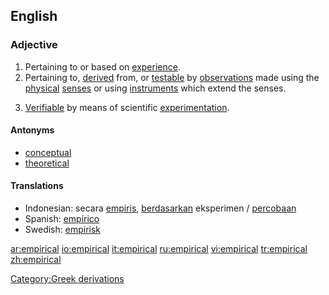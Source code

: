 ==English==

===Adjective===
{{en-adj|-}}
#Pertaining to or based on [[experience]].
#Pertaining to, [[derive]]d from, or [[testable]] by [[observations]] made using the [[physical]] [[senses]] or using [[instruments]] which extend the senses.
#{{context|philosophy of science}} [[Verifiable]] by means of scientific [[experimentation]].

====Antonyms====
*[[conceptual]]
*[[theoretical]]

====Translations====
*Indonesian: secara [[empiris]], [[dasar|berdasarkan]] eksperimen / [[coba|percobaan]]
*Spanish: [[empírico]]
*Swedish: [[empirisk]]

[[Category:Greek derivations]]

[[ar:empirical]]
[[io:empirical]]
[[it:empirical]]
[[ru:empirical]]
[[vi:empirical]]
[[tr:empirical]]
[[zh:empirical]]